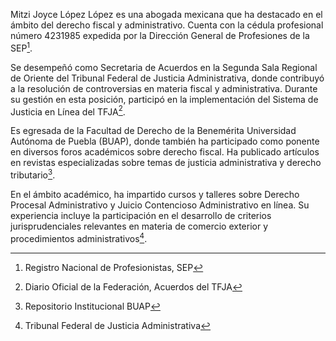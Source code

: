Mitzi Joyce López López es una abogada mexicana que ha destacado en el ámbito del derecho fiscal y administrativo. Cuenta con la cédula profesional número 4231985 expedida por la Dirección General de Profesiones de la SEP[^cedula].

Se desempeñó como Secretaria de Acuerdos en la Segunda Sala Regional de Oriente del Tribunal Federal de Justicia Administrativa, donde contribuyó a la resolución de controversias en materia fiscal y administrativa. Durante su gestión en esta posición, participó en la implementación del Sistema de Justicia en Línea del TFJA[^dof].

Es egresada de la Facultad de Derecho de la Benemérita Universidad Autónoma de Puebla (BUAP), donde también ha participado como ponente en diversos foros académicos sobre derecho fiscal. Ha publicado artículos en revistas especializadas sobre temas de justicia administrativa y derecho tributario[^buap].

En el ámbito académico, ha impartido cursos y talleres sobre Derecho Procesal Administrativo y Juicio Contencioso Administrativo en línea. Su experiencia incluye la participación en el desarrollo de criterios jurisprudenciales relevantes en materia de comercio exterior y procedimientos administrativos[^tfja].

[^cedula]: Registro Nacional de Profesionistas, SEP

[^dof]: Diario Oficial de la Federación, Acuerdos del TFJA

[^buap]: Repositorio Institucional BUAP

[^tfja]: Tribunal Federal de Justicia Administrativa
